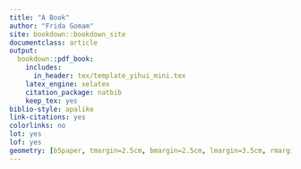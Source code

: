 ```yaml
---
title: "A Book"
author: "Frida Gomam"
site: bookdown::bookdown_site
documentclass: article
output:
  bookdown::pdf_book: 
    includes:
      in_header: tex/template_yihui_mini.tex
    latex_engine: xelatex
    citation_package: natbib
    keep_tex: yes
biblio-style: apalike
link-citations: yes
colorlinks: no
lot: yes
lof: yes
geometry: [b5paper, tmargin=2.5cm, bmargin=2.5cm, lmargin=3.5cm, rmargin=2.5cm]
---
```

